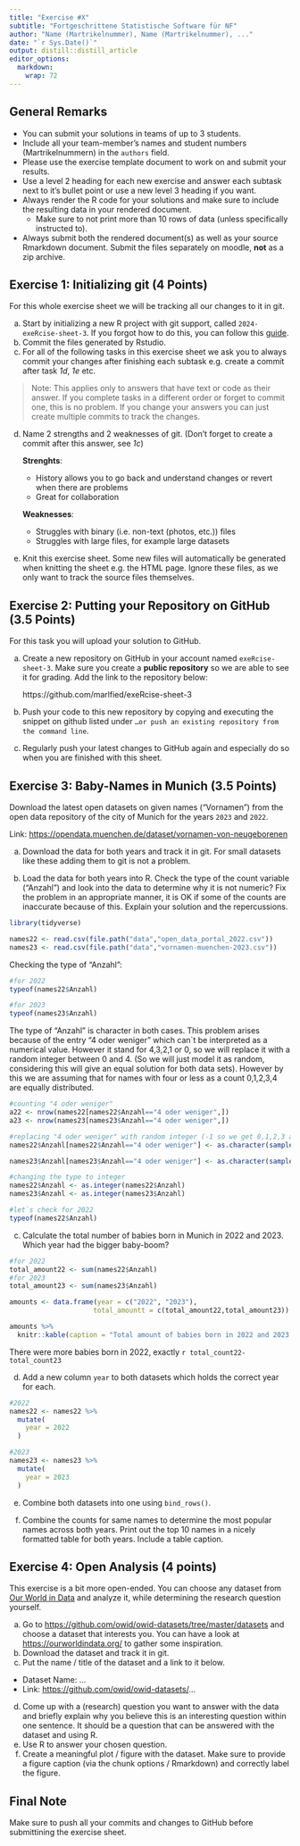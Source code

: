 ```yaml
---
title: "Exercise #X"
subtitle: "Fortgeschrittene Statistische Software für NF"
author: "Name (Martrikelnummer), Name (Martrikelnummer), ..."
date: "`r Sys.Date()`"
output: distill::distill_article
editor_options: 
  markdown: 
    wrap: 72
---
```


## General Remarks

-   You can submit your solutions in teams of up to 3 students.
-   Include all your team-member's names and student numbers
    (Martrikelnummern) in the `authors` field.
-   Please use the exercise template document to work on and submit your
    results.
-   Use a level 2 heading for each new exercise and answer each subtask
    next to it's bullet point or use a new level 3 heading if you want.
-   Always render the R code for your solutions and make sure to include
    the resulting data in your rendered document.
    -   Make sure to not print more than 10 rows of data (unless
        specifically instructed to).
-   Always submit both the rendered document(s) as well as your source
    Rmarkdown document. Submit the files separately on moodle, **not**
    as a zip archive.

## Exercise 1: Initializing git (4 Points)

For this whole exercise sheet we will be tracking all our changes to it
in git.

a)  Start by initializing a new R project with git support, called
    `2024-exeRcise-sheet-3`. If you forgot how to do this, you can
    follow this
    [guide](https://malikaihle.github.io/Introduction-RStudio-Git-GitHub/rstudio_project.html).
b)  Commit the files generated by Rstudio.
c)  For all of the following tasks in this exercise sheet we ask you to
    always commit your changes after finishing each subtask e.g. create
    a commit after task *1d*, *1e* etc.

> Note: This applies only to answers that have text or code as their
> answer. If you complete tasks in a different order or forget to commit
> one, this is no problem. If you change your answers you can just
> create multiple commits to track the changes.

d)  Name 2 strengths and 2 weaknesses of git. (Don't forget to create a
    commit after this answer, see *1c*)

    **Strenghts**:

    -   History allows you to go back and understand changes or revert
        when there are problems
    -   Great for collaboration
    
    **Weaknesses**:
    -   Struggles with binary (i.e. non-text (photos, etc.)) files
    -   Struggles with large files, for example large datasets 

e)  Knit this exercise sheet. Some new files will automatically be
    generated when knitting the sheet e.g. the HTML page. Ignore these
    files, as we only want to track the source files themselves.

## Exercise 2: Putting your Repository on GitHub (3.5 Points)

For this task you will upload your solution to GitHub.

a)  Create a new repository on GitHub in your account named
    `exeRcise-sheet-3`. Make sure you create a **public repository** so
    we are able to see it for grading. Add the link to the repository
    below:
    
    https://github.com/marlfied/exeRcise-sheet-3
    
b)  Push your code to this new repository by copying and executing the
    snippet on github listed under
    `…or push an existing repository from the command line`.
c)  Regularly push your latest changes to GitHub again and especially do
    so when you are finished with this sheet.

## Exercise 3: Baby-Names in Munich (3.5 Points)

Download the latest open datasets on given names ("Vornamen") from the
open data repository of the city of Munich for the years `2023` and
`2022`.

Link: <https://opendata.muenchen.de/dataset/vornamen-von-neugeborenen>

a)  Download the data for both years and track it in git. For small
    datasets like these adding them to git is not a problem.

b)  Load the data for both years into R. Check the type of the count
    variable ("Anzahl") and look into the data to determine why it is
    not numeric? Fix the problem in an appropriate manner, it is OK if
    some of the counts are inaccurate because of this. Explain your
    solution and the repercussions.
    
```r
library(tidyverse)
```

    
```r
names22 <- read.csv(file.path("data","open_data_portal_2022.csv"))
names23 <- read.csv(file.path("data","vornamen-muenchen-2023.csv"))
```

Checking the type of "Anzahl":
```r
#for 2022
typeof(names22$Anzahl)
```
```r
#for 2023
typeof(names23$Anzahl)
```
The type of "Anzahl" is character in both cases. This problem arises because of the entry "4 oder weniger" which can`t be interpreted as a numerical value.
However it stand for 4,3,2,1 or 0, so we will replace it with a random integer between 0 and 4. (So we will just model it as random, considering this will give an equal solution for both data sets).
However by this we are assuming that for names with four or less as a count 0,1,2,3,4 are equally distributed.


```r
#counting "4 oder weniger"
a22 <- nrow(names22[names22$Anzahl=="4 oder weniger",])
a23 <- nrow(names23[names23$Anzahl=="4 oder weniger",])

#replacing "4 oder weniger" with random integer (-1 so we get 0,1,2,3 and 4)
names22$Anzahl[names22$Anzahl=="4 oder weniger"] <- as.character(sample.int(5, a22, replace=TRUE)-1)

names23$Anzahl[names23$Anzahl=="4 oder weniger"] <- as.character(sample.int(5,a23, replace=TRUE)-1)

#changing the type to integer
names22$Anzahl <- as.integer(names22$Anzahl)
names23$Anzahl <- as.integer(names23$Anzahl)
```

```r
#let`s check for 2022
typeof(names22$Anzahl)
```


c)  Calculate the total number of babies born in Munich in 2022
    and 2023. Which year had the bigger baby-boom?
    
```r
#for 2022
total_amount22 <- sum(names22$Anzahl)
#for 2023
total_amount23 <- sum(names23$Anzahl)

amounts <- data.frame(year = c("2022", "2023"),
                     total_amountt = c(total_amount22,total_amount23))
```

```r
amounts %>%
  knitr::kable(caption = "Total amount of babies born in 2022 and 2023 in Munich")
```
There were more babies born in 2022, exactly `r total_count22-total_count23`

d)  Add a new column `year` to both datasets which holds the correct
    year for each.
    
```r
#2022
names22 <- names22 %>%
  mutate(
    year = 2022
  )

#2023
names23 <- names23 %>%
  mutate(
    year = 2023
  )
```
    
e)  Combine both datasets into one using `bind_rows()`.

f)  Combine the counts for same names to determine the most popular
    names across both years. Print out the top 10 names in a nicely
    formatted table for both years. Include a table caption.

## Exercise 4: Open Analysis (4 points)

This exercise is a bit more open-ended. You can choose any dataset from
[Our World in Data](https://ourworldindata.org/) and analyze it, while
determining the research question yourself.

a)  Go to <https://github.com/owid/owid-datasets/tree/master/datasets>
    and choose a dataset that interests you. You can have a look at
    <https://ourworldindata.org/> to gather some inspiration.
b)  Download the dataset and track it in git.
c)  Put the name / title of the dataset and a link to it below.

-   Dataset Name: ...
-   Link: <https://github.com/owid/owid-datasets/>...

d)  Come up with a (research) question you want to answer with the data
    and briefly explain why you believe this is an interesting question
    within one sentence. It should be a question that can be answered
    with the dataset and using R.
e)  Use R to answer your chosen question.
f)  Create a meaningful plot / figure with the dataset. Make sure to
    provide a figure caption (via the chunk options / Rmarkdown) and
    correctly label the figure.

## Final Note

Make sure to push all your commits and changes to GitHub before
submittining the exercise sheet.
